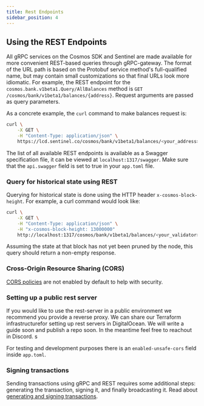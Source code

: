 ```yaml
---
title: Rest Endpoints
sidebar_position: 4
---
```


## Using the REST Endpoints

All gRPC services on the Cosmos SDK  and Sentinel are made available for more convenient REST-based queries through gRPC-gateway. The format of the URL path is based on the Protobuf service method's full-qualified name, but may contain small customizations so that final URLs look more idiomatic. For example, the REST endpoint for the `cosmos.bank.v1beta1.Query/AllBalances` method is `GET /cosmos/bank/v1beta1/balances/{address}`. Request arguments are passed as query parameters.

As a concrete example, the `curl` command to make balances request is:

```bash
curl \
    -X GET \
    -H "Content-Type: application/json" \
    https://lcd.sentinel.co/cosmos/bank/v1beta1/balances/<your_address>
```

The list of all available REST endpoints is available as a Swagger specification file, it can be viewed at `localhost:1317/swagger`. Make sure that the `api.swagger` field is set to true in your `app.toml` file.

### Query for historical state using REST

Querying for historical state is done using the HTTP header `x-cosmos-block-height`. For example, a curl command would look like:

```bash
curl \
    -X GET \
    -H "Content-Type: application/json" \
    -H "x-cosmos-block-height: 13000000"
    http://localhost:1317/cosmos/bank/v1beta1/balances/<your_validator>
```

Assuming the state at that block has not yet been pruned by the node, this query should return a non-empty response.

### Cross-Origin Resource Sharing (CORS)

[CORS policies](https://developer.mozilla.org/en-US/docs/Web/HTTP/CORS) are not enabled by default to help with security. 

### Setting up a public rest server
If you would like to use the rest-server in a public environment we recommend you provide a reverse proxy. We can share our Terraform infrastructurefor setting up rest servers in DigitalOcean. We will write a guide soon and publish a repo soon. In the meantime feel free to reachout in Discord. s

For testing and development purposes there is an `enabled-unsafe-cors` field inside `app.toml`.


### Signing transactions

Sending transactions using gRPC and REST requires some additional steps: generating the transaction, signing it, and finally broadcasting it. Read about [generating and signing transactions](https://docs.cosmos.network/v0.46/run-node/txs.html).